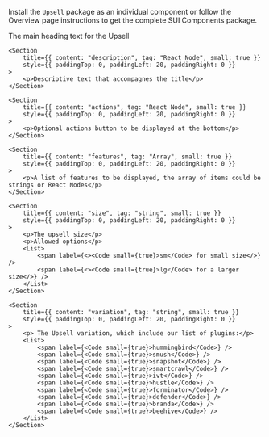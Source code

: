 
<Section
	title="Installation"
	contained={true}
	style={{ paddingTop: 20, paddingBottom: 0 }}
>
	<p>
		Install the <Code small={true}>Upsell</Code> package as an individual
		component or follow the Overview page instructions to get the complete SUI
		Components package.
	</p>
</Section>

<Section title="Props" border={true}>
	<Section
		title={{ content: "title", tag: "string", small: true }}
		style={{ paddingTop: 0, paddingLeft: 20, paddingRight: 0 }}
	>
		<p>The main heading text for the Upsell</p>
	</Section>

    <Section
    	title={{ content: "description", tag: "React Node", small: true }}
    	style={{ paddingTop: 0, paddingLeft: 20, paddingRight: 0 }}
    >
    	<p>Descriptive text that accompagnes the title</p>
    </Section>

    <Section
    	title={{ content: "actions", tag: "React Node", small: true }}
    	style={{ paddingTop: 0, paddingLeft: 20, paddingRight: 0 }}
    >
    	<p>Optional actions button to be displayed at the bottom</p>
    </Section>

    <Section
    	title={{ content: "features", tag: "Array", small: true }}
    	style={{ paddingTop: 0, paddingLeft: 20, paddingRight: 0 }}
    >
    	<p>A list of features to be displayed, the array of items could be strings or React Nodes</p>
    </Section>

    <Section
    	title={{ content: "size", tag: "string", small: true }}
    	style={{ paddingTop: 0, paddingLeft: 20, paddingRight: 0 }}
    >
    	<p>The upsell size</p>
    	<p>Allowed options</p>
    	<List>
    		<span label={<><Code small={true}>sm</Code> for small size</>} />
    		<span label={<><Code small={true}>lg</Code> for a larger size</>} />
    	</List>
    </Section>

    <Section
    	title={{ content: "variation", tag: "string", small: true }}
    	style={{ paddingTop: 0, paddingLeft: 20, paddingRight: 0 }}
    >
    	<p> The Upsell variation, which include our list of plugins:</p>
    	<List>
    		<span label={<Code small={true}>hummingbird</Code>} />
    		<span label={<Code small={true}>smush</Code>} />
    		<span label={<Code small={true}>snapshot</Code>} />
    		<span label={<Code small={true}>smartcrawl</Code>} />
    		<span label={<Code small={true}>ivt</Code>} />
    		<span label={<Code small={true}>hustle</Code>} />
    		<span label={<Code small={true}>forminator</Code>} />
    		<span label={<Code small={true}>defender</Code>} />
    		<span label={<Code small={true}>branda</Code>} />
    		<span label={<Code small={true}>beehive</Code>} />
    	</List>
    </Section>

</Section>
